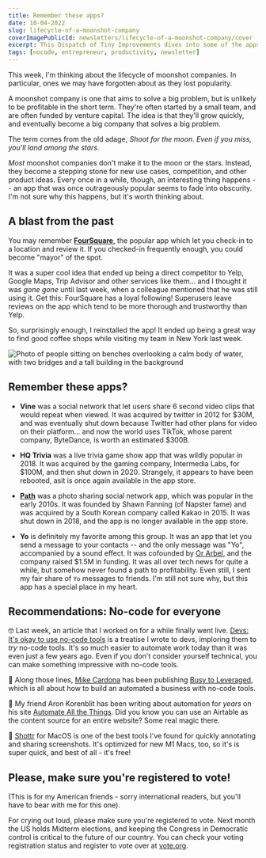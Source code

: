 ```yaml
---
title: Remember these apps?
date: 10-04-2022
slug: lifecycle-of-a-moonshot-company
coverImagePublicId: newsletters/lifecycle-of-a-moonshot-company/cover
excerpt: This Dispatch of Tiny Improvements dives into some of †he apps we've forgotten, no code tools, and time off.
tags: [nocode, entrepreneur, productivity, newsletter]
---
```


This week, I'm thinking about the lifecycle of moonshot companies. In particular, ones we may have forgotten about as they lost popularity.

A moonshot company is one that aims to solve a big problem, but is unlikely to be profitable in the short term. They're often started by a small team, and are often funded by venture capital. The idea is that they'll grow quickly, and eventually become a big company that solves a big problem.

The term comes from the old adage, _Shoot for the moon. Even if you miss, you'll land among the stars._

_Most_ moonshot companies don't make it to the moon or the stars. Instead, they become a stepping stone for new use cases, competition, and other product ideas. Every once in a while, though, an interesting thing happens -- an app that was once outrageously popular seems to fade into obscurity. I'm not sure why this happens, but it's worth thinking about.

## A blast from the past

You may remember [**FourSquare**](https://foursquare.com/), the popular app which let you check-in to a location and review it. If you checked-in frequently enough, you could become "mayor" of the spot.

It was a super cool idea that ended up being a direct competitor to Yelp, Google Maps, Trip Advisor and other services like them... and I thought it was _gone gone_ until last week, when a colleague mentioned that he was still using it. Get this: FourSquare has a loyal following! Superusers leave reviews on the app which tend to be more thorough and trustworthy than Yelp.

So, surprisingly enough, I reinstalled the app! It ended up being a great way to find good coffee shops while visiting my team in New York last week.

<Image
  pubilcId="newsletters/lifecycle-of-a-moonshot-company/cover"
  alt="Photo of people sitting on benches overlooking a calm body of water, with two bridges and a tall building in the background"
  caption="A serene moment from a pier near New York's South Street Seaport"
/>

## Remember these apps?

- **Vine** was a social network that let users share 6 second video clips that would repeat when viewed. It was acquired by twitter in 2012 for $30M, and was eventually shut down because Twitter had other plans for video on their platform... and now the world uses TikTok, whose parent company, ByteDance, is worth an estimated $300B.

- **HQ Trivia** was a live trivia game show app that was wildly popular in 2018. It was acquired by the gaming company, Intermedia Labs, for $100M, and then shut down in 2020. Strangely, it appears to have been rebooted, asit is once again available in the app store.

- [**Path**](https://www.pathapp.io/) was a photo sharing social network app, which was popular in the early 2010s. It was founded by Shawn Fanning (of Napster fame) and was acquired by a South Korean company called Kakao in 2015. It was shut down in 2018, and the app is no longer available in the app store.

- **Yo** is definitely my favorite among this group. It was an app that let you send a message to your contacts -- and the only message was "Yo", accompanied by a sound effect. It was cofounded by [Or Arbel](https://twitter.com/orarbel), and the company raised $1.5M in funding. It was all over tech news for quite a while, but somehow never found a path to profitability. Even still, I sent my fair share of `Yo` messages to friends. I'm still not sure why, but this app has a special place in my heart.

## Recommendations: No-code for everyone

🤓 Last week, an article that I worked on for a while finally went live. [Devs: It's okay to use no-code tools](https://dev.to/stripe/devs-its-okay-to-use-no-code-tools-1gld) is a treatise I wrote to devs, imploring them to _try_ no-code tools. It's so much easier to automate work today than it was even just a few years ago. Even if you don't consider yourself technical, you can make something impressive with no-code tools.

🧪 Along those lines, [Mike Cardona](https://twitter.com/CSMikeCardona) has been publishing [Busy to Leveraged](https://letters.busytoleveraged.com/), which is all about how to build an automated a business with no-code tools.

🤖 My friend Aron Korenblit has been writing about automation for _years_ on his site [Automate All the Things](https://www.aatt.io/). Did you know you can use an Airtable as the content source for an entire website? Some real magic there.

📸 [Shottr](https://shottr.cc/) for MacOS is one of the best tools I've found for quickly annotating and sharing screenshots. It's optimized for new M1 Macs, too, so it's is super quick, and best of all - it's free!

## Please, make sure you're registered to vote!

(This is for my American friends - sorry international readers, but you'll have to bear with me for this one).

For crying out loud, please make sure you're registered to vote. Next month the US holds Midterm elections, and keeping the Congress in Democratic control is critical to the future of our country. You can check your voting registration status and register to vote over at [vote.org](https://www.vote.org/register-to-vote/).
